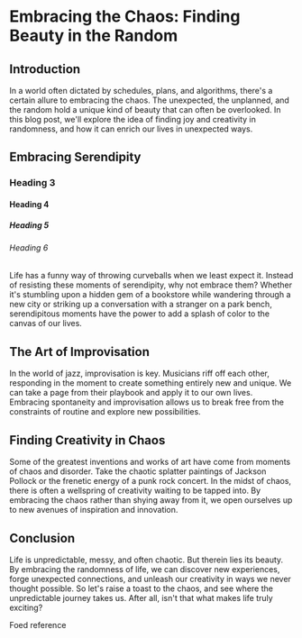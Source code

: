 
# Embracing the Chaos: Finding Beauty in the Random

## Introduction

In a world often dictated by schedules, plans, and algorithms, there's a certain allure to embracing the chaos. The unexpected, the unplanned, and the random hold a unique kind of beauty that can often be overlooked. In this blog post, we'll explore the idea of finding joy and creativity in randomness, and how it can enrich our lives in unexpected ways.

## Embracing Serendipity

### Heading 3

#### Heading 4

##### Heading 5

###### Heading 6

Life has a funny way of throwing curveballs when we least expect it. Instead of resisting these moments of serendipity, why not embrace them? Whether it's stumbling upon a hidden gem of a bookstore while wandering through a new city or striking up a conversation with a stranger on a park bench, serendipitous moments have the power to add a splash of color to the canvas of our lives.

## The Art of Improvisation

In the world of jazz, improvisation is key. Musicians riff off each other, responding in the moment to create something entirely new and unique. We can take a page from their playbook and apply it to our own lives. Embracing spontaneity and improvisation allows us to break free from the constraints of routine and explore new possibilities.

## Finding Creativity in Chaos

Some of the greatest inventions and works of art have come from moments of chaos and disorder. Take the chaotic splatter paintings of Jackson Pollock or the frenetic energy of a punk rock concert. In the midst of chaos, there is often a wellspring of creativity waiting to be tapped into. By embracing the chaos rather than shying away from it, we open ourselves up to new avenues of inspiration and innovation.

## Conclusion

Life is unpredictable, messy, and often chaotic. But therein lies its beauty. By embracing the randomness of life, we can discover new experiences, forge unexpected connections, and unleash our creativity in ways we never thought possible. So let's raise a toast to the chaos, and see where the unpredictable journey takes us. After all, isn't that what makes life truly exciting?

<Link
  target="_blank"
  href="https://www.ford.co.uk/experience-ford/news/new-initiative-park-the-car"
>
  Foed reference
</Link>
